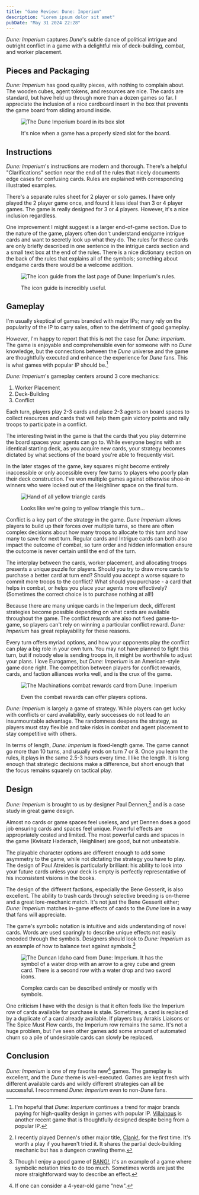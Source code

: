 ```yaml
---
title: "Game Review: Dune: Imperium"
description: "Lorem ipsum dolor sit amet"
pubDate: "May 31 2024 22:28"
---
```


_Dune: Imperium_ captures _Dune_'s subtle dance of political intrigue and outright
conflict in a game with a delightful mix of deck-building, combat, and worker
placement.

## Pieces and Packaging

_Dune: Imperium_ has good quality pieces, with nothing to complain about. The
wooden cubes, agent tokens, and resources are nice. The cards are standard, but
have held up through more than a dozen games so far. I appreciate the inclusion
of a nice cardboard insert in the box that prevents the game board from sliding
around inside.

<figure class="m-8">
    <Image class="m-auto w-1/2" src={box} alt="The Dune Imperium board in its box slot" quality="low" />
    <figcaption>
        <p class="m-0 mt-1 md:text-base">It's nice when a game has a properly sized slot for the board.</p>
    </figcaption>
</figure>

## Instructions

_Dune: Imperium_'s instructions are modern and thorough. There's a helpful
"Clarifications" section near the end of the rules that nicely documents edge
cases for confusing cards. Rules are explained with corresponding illustrated
examples.

There's a separate rules sheet for 2 player or solo games. I have only played
the 2 player game once, and found it less ideal than 3 or 4 player games. The
game is really designed for 3 or 4 players. However, it's a nice inclusion
regardless.

One improvement I might suggest is a larger end-of-game section. Due to the
nature of the game, players often don't understand endgame intrigue cards and
want to secretly look up what they do. The rules for these cards are only
briefly described in one sentence in the intrigue cards section and a small
text box at the end of the rules. There is a nice dictionary section on the
back of the rules that explains all of the symbols; something about endgame
cards there would be a welcome addition.

<figure class="m-8">
    <Image class="m-auto w-1/2" src={iconGuide} alt="The icon guide from the last page of Dune: Imperium's rules." quality="low" />
    <figcaption>
        <p class="m-0 mt-1 md:text-base">The icon guide is incredibly useful.</p>
    </figcaption>
</figure>

## Gameplay

I'm usually skeptical of games branded with major IPs; many rely on the
popularity of the IP to carry sales, often to the detriment of good gameplay.

However, I'm happy to report that this is not the case for _Dune: Imperium_.
The game is enjoyable and comprehensible even for someone with no _Dune_
knowledge, but the connections between the _Dune_ universe and the game are
thoughtfully executed and enhance the experience for _Dune_ fans. This is what
games with popular IP should be.[^villainous]

_Dune: Imperium_'s gameplay centers around 3 core mechanics:

1. Worker Placement
2. Deck-Building
3. Conflict

Each turn, players play 2-3 cards and place 2-3 agents on board spaces to
collect resources and cards that will help them gain victory points and rally
troops to participate in a conflict.

The interesting twist in the game is that the cards that you play determine the
board spaces your agents can go to. While everyone begins with an identical
starting deck, as you acquire new cards, your strategy becomes dictated by what
sections of the board you're able to frequently visit. 

In the later stages of the game, key squares might become entirely inaccessible
or only accessible every few turns to players who poorly plan their deck
construction. I've won multiple games against otherwise shoe-in winners who
were locked out of the Heighliner space on the final turn.

<figure class="m-8">
    <Image class="m-auto w-1/2" src={hand} alt="Hand of all yellow triangle cards" quality="low" />
    <figcaption>
        <p class="m-0 mt-1 md:text-base">Looks like we're going to yellow triangle this turn...</p>
    </figcaption>
</figure>

Conflict is a key part of the strategy in the game. _Dune Imperium_ allows
players to build up their forces over multiple turns, so there are often
complex decisions about how many troops to allocate to this turn and how many
to save for next turn. Regular cards and Intrigue cards can both also impact
the outcome of combat, so turn order and hidden information ensure the outcome
is never certain until the end of the turn.

The interplay between the cards, worker placement, and allocating troops
presents a unique puzzle for players. Should you try to draw more cards to
purchase a better card at turn end? Should you accept a worse square to commit
more troops to the conflict? What should you purchase - a card that helps in
combat, or helps you place your agents more effectively? (Sometimes the correct
choice is to purchase nothing at all!)

Because there are many unique cards in the Imperium deck, different strategies
become possible depending on what cards are available throughout the game. The
conflict rewards are also not fixed game-to-game, so players can't rely on
winning a particular conflict reward. _Dune: Imperium_ has great replayability
for these reasons.

Every turn offers myriad options, and how your opponents play the conflict can
play a big role in your own turn. You may not have planned to fight this turn,
but if nobody else is sending troops in, it might be worthwhile to adjust your
plans. I love Eurogames, but _Dune: Imperium_ is an American-style game done
right. The competition between players for conflict rewards, cards, and faction
alliances works well, and is the crux of the game.

<figure class="m-8">
    <Image class="m-auto w-1/2" src={machinations} alt="The Machinations combat rewards card from Dune: Imperium" quality="low" />
    <figcaption>
        <p class="m-0 mt-1 md:text-base">Even the combat rewards can offer players options.</p>
    </figcaption>
</figure>

_Dune: Imperium_ is largely a game of strategy. While players can get lucky
with conflicts or card availability, early successes do not lead to an
insurmountable advantage. The randomness deepens the strategy, as players must
stay flexible and take risks in combat and agent placement to stay competitive
with others.

In terms of length, _Dune: Imperium_ is fixed-length game. The game cannot go
more than 10 turns, and usually ends on turn 7 or 8. Once you learn the rules,
it plays in the same 2.5-3 hours every time. I like the length. It is long
enough that strategic decisions make a difference, but short enough that the
focus remains squarely on tactical play.

## Design

_Dune: Imperium_ is brought to us by designer Paul Dennen,[^clank] and is
a case study in great game design.

Almost no cards or game spaces feel useless, and yet Dennen does a good job
ensuring cards and spaces feel unique. Powerful effects are appropriately
costed and limited. The most powerful cards and spaces in the game (Kwisatz
Haderach, Heighliner) are good, but not unbeatable.

The playable character options are different enough to add some asymmetry to
the game, while not dictating the strategy you have to play. The design of Paul
Atreides is particularly brilliant: his ability to look into your future cards
unless your deck is empty is perfectly representative of his inconsistent
visions in the books.

The design of the different factions, especially the Bene Gesserit, is also
excellent. The ability to trash cards through selective breeding is on-theme
and a great lore-mechanic match. It's not just the Bene Gesserit either; _Dune:
Imperium_ matches in-game effects of cards to the _Dune_ lore in a way that
fans will appreciate.

The game's symbolic notation is intuitive and aids understanding of novel
cards. Words are used sparingly to describe unique effects not easily encoded
through the symbols. Designers should look to _Dune: Imperium_ as an example of
how to balance text against symbols.[^bang]

<figure class="m-8">
    <Image class="m-auto w-1/2" src={duncan} alt="The Duncan Idaho card from Dune: Imperium. It has the symbol of a water drop with an arrow to a grey cube and green card. There is a second row with a water drop and two sword icons." quality="low" />
    <figcaption>
        <p class="m-0 mt-1 md:text-base">Complex cards can be described entirely or mostly with symbols.</p>
    </figcaption>
</figure>

One criticism I have with the design is that it often feels like the Imperium
row of cards available for purchase is stale. Sometimes, a card is replaced by
a duplicate of a card already available. If players buy Arrakis Liaisons or
The Spice Must Flow cards, the Imperium row remains the same. It's not a huge
problem, but I've seen other games add some amount of automated churn so a pile
of undesirable cards can slowly be replaced.

## Conclusion

_Dune: Imperium_ is one of my favorite new[^newish] games. The gameplay is
excellent, and the _Dune_ theme is well-executed. Games are kept fresh with
different available cards and wildly different strategies can all be
successful. I recommend _Dune: Imperium_ even to non-_Dune_ fans.

[^villainous]:
	I'm hopeful that _Dune: Imperium_ continues a trend for major brands paying
	for high-quality design in games with popular IP.
		[Villainous](https://boardgamegeek.com/boardgame/256382/disney-villainous-the-worst-takes-it-all)
		is another recent game that is thoughtfully designed despite being from
	a popular IP.
[^newish]:
	If one can consider a 4-year-old game "new".
[^bang]:
	Though I enjoy a good game of
	[BANG!](https://boardgamegeek.com/boardgame/3955/bang), it's an example of
	a game where symbolic notation tries to do too much. Sometimes words are
	just the more straightforward way to describe an effect.
[^clank]:
	I recently played Dennen's other major title,
	[Clank!](https://boardgamegeek.com/boardgame/201808/clank-a-deck-building-adventure),
	for the first time. It's worth a play if you haven't tried it. It shares
	the partial deck-building mechanic but has a dungeon crawling theme.
